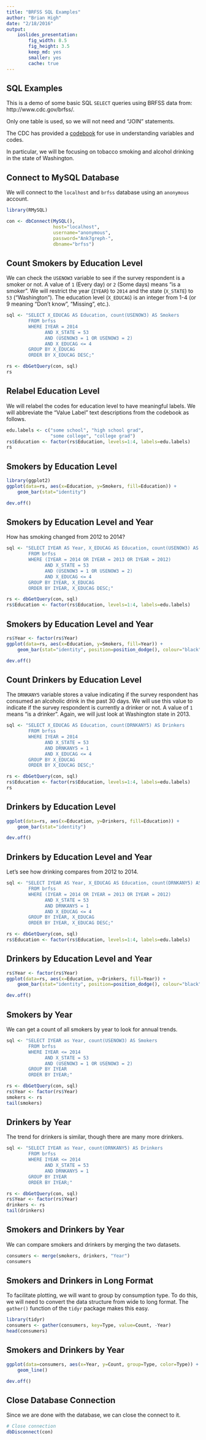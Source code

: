 ```yaml
---
title: "BRFSS SQL Examples"
author: "Brian High"
date: "2/18/2016"
output: 
    ioslides_presentation:
        fig_width: 8.5
        fig_height: 3.5
        keep_md: yes
        smaller: yes
        cache: true
---
```


## SQL Examples

This is a demo of some basic SQL `SELECT` queries using BRFSS data 
from: http://www.cdc.gov/brfss/. 

Only one table is used, so we will not need and "JOIN" statements. 

The CDC has provided a 
[codebook](http://www.cdc.gov/brfss/annual_data/2013/pdf/codebook13_llcp.pdf) 
for use in understanding variables and codes.

In particular, we will be focusing on tobacco smoking and alcohol drinking in 
the state of Washington.

## Connect to MySQL Database

We will connect to the `localhost` and `brfss` database using an `anonymous` 
account.

```r
library(RMySQL)

con <- dbConnect(MySQL(), 
                 host="localhost", 
                 username="anonymous", 
                 password="Ank7greph-", 
                 dbname="brfss")
```

## Count Smokers by Education Level

We can check the `USENOW3` variable to see if the survey respondent is
a smoker or not. A value of `1` (Every day) or `2` (Some days) means 
"is a smoker". We will restrict the year (`IYEAR`) to `2014` and the 
state (`X_STATE`) to `53` ("Washington"). The education level 
(`X_EDUCAG`) is an integer from 1-4 (or 9 meaning "Don't know", "Missing", etc.).

```r
sql <- "SELECT X_EDUCAG AS Education, count(USENOW3) AS Smokers 
        FROM brfss 
        WHERE IYEAR = 2014 
              AND X_STATE = 53 
              AND (USENOW3 = 1 OR USENOW3 = 2) 
              AND X_EDUCAG <= 4 
        GROUP BY X_EDUCAG 
        ORDER BY X_EDUCAG DESC;"

rs <- dbGetQuery(con, sql)
rs
```

## Relabel Education Level

We will relabel the codes for education level to have meaningful labels. We will
abbreviate the "Value Label" text descriptions from the codebook as follows.

```r
edu.labels <- c("some school", "high school grad", 
                "some college", "college grad")
rs$Education <- factor(rs$Education, levels=1:4, labels=edu.labels)
rs
```

## Smokers by Education Level

```r
library(ggplot2)
ggplot(data=rs, aes(x=Education, y=Smokers, fill=Education)) +
    geom_bar(stat="identity")
```

```r
dev.off()
```

## Smokers by Education Level and Year

How has smoking changed from 2012 to 2014?

```r
sql <- "SELECT IYEAR AS Year, X_EDUCAG AS Education, count(USENOW3) AS Smokers
        FROM brfss 
        WHERE (IYEAR = 2014 OR IYEAR = 2013 OR IYEAR = 2012)
              AND X_STATE = 53 
              AND (USENOW3 = 1 OR USENOW3 = 2) 
              AND X_EDUCAG <= 4 
        GROUP BY IYEAR, X_EDUCAG 
        ORDER BY IYEAR, X_EDUCAG DESC;"

rs <- dbGetQuery(con, sql)
rs$Education <- factor(rs$Education, levels=1:4, labels=edu.labels)
```

## Smokers by Education Level and Year

```r
rs$Year <- factor(rs$Year)
ggplot(data=rs, aes(x=Education, y=Smokers, fill=Year)) +
    geom_bar(stat="identity", position=position_dodge(), colour="black")
```

```r
dev.off()
```

## Count Drinkers by Education Level

The `DRNKANY5` variable stores a value indicating if the survey respondent has 
consumed an alcoholic drink in the past 30 days. We will use this value to 
indicate if the survey respondent is currently a drinker or not. A value of
`1` means "is a drinker". Again, we will just look at Washington state in 2013.

```r
sql <- "SELECT X_EDUCAG AS Education, count(DRNKANY5) AS Drinkers 
        FROM brfss 
        WHERE IYEAR = 2014
              AND X_STATE = 53 
              AND DRNKANY5 = 1 
              AND X_EDUCAG <= 4 
        GROUP BY X_EDUCAG 
        ORDER BY X_EDUCAG DESC;"

rs <- dbGetQuery(con, sql)
rs$Education <- factor(rs$Education, levels=1:4, labels=edu.labels)
rs
```

## Drinkers by Education Level

```r
ggplot(data=rs, aes(x=Education, y=Drinkers, fill=Education)) +
    geom_bar(stat="identity")
```

```r
dev.off()
```

## Drinkers by Education Level and Year

Let's see how drinking compares from 2012 to 2014.

```r
sql <- "SELECT IYEAR AS Year, X_EDUCAG AS Education, count(DRNKANY5) AS Drinkers 
        FROM brfss 
        WHERE (IYEAR = 2014 OR IYEAR = 2013 OR IYEAR = 2012)
              AND X_STATE = 53 
              AND DRNKANY5 = 1 
              AND X_EDUCAG <= 4 
        GROUP BY IYEAR, X_EDUCAG 
        ORDER BY IYEAR, X_EDUCAG DESC;"

rs <- dbGetQuery(con, sql)
rs$Education <- factor(rs$Education, levels=1:4, labels=edu.labels)
```

## Drinkers by Education Level and Year

```r
rs$Year <- factor(rs$Year)
ggplot(data=rs, aes(x=Education, y=Drinkers, fill=Year)) +
    geom_bar(stat="identity", position=position_dodge(), colour="black")
```

```r
dev.off()
```

## Smokers by Year

We can get a count of all smokers by year to look for annual trends.

```r
sql <- "SELECT IYEAR as Year, count(USENOW3) AS Smokers 
        FROM brfss 
        WHERE IYEAR <= 2014 
              AND X_STATE = 53 
              AND (USENOW3 = 1 OR USENOW3 = 2) 
        GROUP BY IYEAR 
        ORDER BY IYEAR;"

rs <- dbGetQuery(con, sql)
rs$Year <- factor(rs$Year)
smokers <- rs
tail(smokers)
```

## Drinkers by Year

The trend for drinkers is similar, though there are many more drinkers.

```r
sql <- "SELECT IYEAR as Year, count(DRNKANY5) AS Drinkers 
        FROM brfss 
        WHERE IYEAR <= 2014
              AND X_STATE = 53 
              AND DRNKANY5 = 1 
        GROUP BY IYEAR 
        ORDER BY IYEAR;"

rs <- dbGetQuery(con, sql)
rs$Year <- factor(rs$Year)
drinkers <- rs
tail(drinkers)
```

## Smokers and Drinkers by Year

We can compare smokers and drinkers by merging the two datasets.

```r
consumers <- merge(smokers, drinkers, "Year")
consumers
```

## Smokers and Drinkers in Long Format

To facilitate plotting, we will want to group by consumption type. To do this,
we will need to convert the data structure from wide to long format. The
`gather()` function of the `tidyr` package makes this easy.

```r
library(tidyr)
consumers <- gather(consumers, key=Type, value=Count, -Year)
head(consumers)
```

## Smokers and Drinkers by Year

```r
ggplot(data=consumers, aes(x=Year, y=Count, group=Type, color=Type)) +
    geom_line()
```

```r
dev.off()
```

## Close Database Connection

Since we are done with the database, we can close the connect to it.

```r
# Close connection
dbDisconnect(con)
```